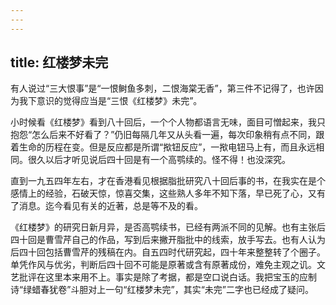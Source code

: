 ```yaml
---
---
---
```

title: 红楼梦未完
---




有人说过“三大恨事”是“一恨鲥鱼多刺，二恨海棠无香”，第三件不记得了，也许因为我下意识的觉得应当是“三恨《红楼梦》未完”。

小时候看《红楼梦》看到八十回后，一个个人物都语言无味，面目可憎起来，我只抱怨“怎么后来不好看了？”仍旧每隔几年又从头看一遍，每次印象稍有点不同，跟着生命的历程在变。但是反应都是所谓“揿钮反应”，一揿电钮马上有，而且永远相同。很久以后才听见说后四十回是有一个高鹗续的。怪不得！也没深究。

直到一九五四年左右，才在香港看见根据脂批研究八十回后事的书，在我实在是个感情上的经验，石破天惊，惊喜交集，这些熟人多年不知下落，早已死了心，又有了消息。迄今看见有关的近著，总是等不及的看。

《红楼梦》的研究日新月异，是否高鹗续书，已经有两派不同的见解。也有主张后四十回是曹雪芹自己的作品，写到后来撇开脂批中的线索，放手写去。也有人认为后四十回包括曹雪芹的残稿在内。自五四时代研究起，四十年来整整转了个圈子。单凭作风与优劣，判断后四十回不可能是原著或含有原著成份，难免主观之讥。文艺批评在这里本来用不上。事实是除了考据，都是空口说白话。我把宝玉的应制诗“绿蜡春犹卷”斗胆对上一句“红楼梦未完”，其实“未完”二字也已经成了疑问。